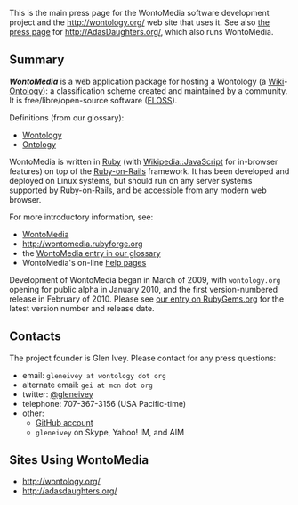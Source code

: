 <!-- Copyright (c)  2010  Glen E. Ivey
     Permission is granted to copy, distribute and/or modify this document
     under the terms of the GNU Free Documentation License, Version 1.3;
     with no Invariant Sections, no Front-Cover Texts, and no Back-Cover Texts.
     A copy of the license is in the file COPYING.DOCUMENTATION
  -->
This is the main press page for the WontoMedia software development project and the http://wontology.org/ web site that uses it.  See also [http://wiki.wontology.org/wiki/help.php?title=Adas_Daughters:Press_Info the press page] for http://AdasDaughters.org/, which also runs WontoMedia.

== Summary ==

'''''WontoMedia''''' is a web application package for hosting a Wontology (a [[Wikipedia:Wiki|Wiki]]-[[Wikipedia:Ontology_(information_science)|Ontology]]): a classification scheme created and maintained by a community.  It is free/libre/open-source software ([[Wikipedia:FLOSS|FLOSS]]).

Definitions (from our glossary):

* [[Help:GlossaryPtoZ#anchor_Wontology|Wontology]]
* [[Help:GlossaryAtoO#anchor_Ontology|Ontology]]

WontoMedia is written in [http://ruby-lang.org/ Ruby] (with [[Wikipedia::JavaScript]] for in-browser features) on top of the [http://rubyonrails.org/ Ruby-on-Rails] framework.  It has been developed and deployed on Linux systems, but should run on any server systems supported by Ruby-on-Rails, and be accessible from any modern web browser.

For more introductory information, see:

* [[WontoMedia]]
* http://wontomedia.rubyforge.org
* the [[Help:GlossaryPtoZ#anchor_WontoMedia|WontoMedia entry in our glossary]]
* WontoMedia's on-line [[Help:Main Page|help pages]] 

Development of WontoMedia began in March of 2009, with <tt>wontology.org</tt> opening for public alpha in January 2010, and the first version-numbered release in February of 2010.  Please see [http://rubygems.org/gems/wontomedia our entry on RubyGems.org] for the latest version number and release date.

== Contacts ==

The project founder is Glen Ivey.  Please contact for any press questions:

* email: <tt>gleneivey at wontology dot org</tt>
* alternate email: <tt>gei at mcn dot org</tt>
* twitter: [http://twitter.com/gleneivey @gleneivey]
* telephone: 707-367-3156 (USA Pacific-time)
* other:
** [http://github.com/gleneivey/ GitHub account]
** <tt>gleneivey</tt> on Skype, Yahoo! IM, and AIM

== Sites Using WontoMedia ==

* http://wontology.org/
* http://adasdaughters.org/

